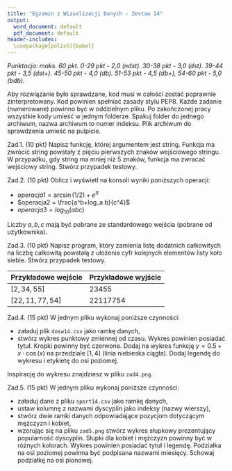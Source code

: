```yaml
---
title: "Egzamin z Wizualizacji Danych - Zestaw 14"
output:
  word_document: default
  pdf_document: default
header-includes: 
  \usepackage[polish]{babel}
---
```


*Punktacja: maks. 60 pkt. 0-29 pkt - 2,0 (ndst). 30-38 pkt - 3,0 (dst). 39-44 pkt - 3,5 (dst+). 45-50 pkt - 4,0 (db). 51-53 pkt - 4,5 (db+), 54-60 pkt - 5,0 (bdb).*

Aby rozwiązanie było sprawdzane, kod musi w całości zostać poprawnie zinterpretowany. Kod powinien spełniać zasady stylu PEP8. Każde zadanie (numerowane) powinno być w oddzielnym pliku. Po zakończonej pracy wszystkie kody umieść w jednym folderze. Spakuj folder do jednego archiwum, nazwa archiwum to numer indeksu. Plik archiwum do sprawdzenia umieść na pulpicie.

Zad.1. (10 pkt) Napisz funkcję, której argumentem jest string. Funkcja ma zwrócić string powstały z pięciu pierwszych znaków wejściowego stringu. W przypadku, gdy string ma mniej niż 5 znaków, funkcja ma zwracać wejściowy string. Stwórz przypadek testowy.

Zad.2. (10 pkt) Oblicz i wyświetl na konsoli wyniki poniższych operacji:

* $operacja1 = \arcsin(1/2)+e^\pi$
* $operacja2 = \frac{a^b+log_a b}{c^4}$
* $operacja3 = log_{10}(abc)$

Liczby $a,b,c$ mają być pobrane ze standardowego wejścia (pobrane od użytkownika).

Zad.3. (10 pkt) Napisz program, który zamienia listę dodatnich całkowitych na liczbę całkowitą powstałą z ułożenia cyfr kolejnych elementów listy koło siebie. Stwórz przypadek testowy.

| Przykładowe wejście| Przykładowe wyjście |
|---|---|
| $[2,34,55]$ | 23455 |
| $[22,11,77,54]$ | 22117754 |

Zad.4. (15 pkt) W jednym pliku wykonaj poniższe czynności:

* załaduj plik `dosw14.csv` jako ramkę danych,
* stwórz wykres punktowy zmiennej od czasu. Wykres powinien posiadać tytuł. Kropki powinny być czerwone. Dodaj na wykres funkcję $y=0.5+x\cdot\cos(x)$ na przedziale $[1,4]$ (linia niebieska ciągła). Dodaj legendę do wykresu i etykietę do osi poziomej.

Inspirację do wykresu znajdziesz w pliku `zad4.png`.

Zad.5. (15 pkt) W jednym pliku wykonaj poniższe czynności:

* załaduj dane z pliku `sport14.csv` jako ramkę danych,
* ustaw kolumnę z nazwami dyscyplin jako indeksy (nazwy wierszy),
* stwórz dwie ramki danych odpowiadające pozycjom dotyczącym mężczyzn i kobiet,
* wzorując się na pliku `zad5.png` stwórz wykres słupkowy prezentujący popularność dyscyplin. Słupki dla kobiet i mężczyzn powinny być w różnych kolorach. Wykres powinien posiadać tytuł i legendę. Podziałka na osi poziomej powinna być podpisana nazwami miesięcy. Schowaj podziałkę na osi pionowej.

